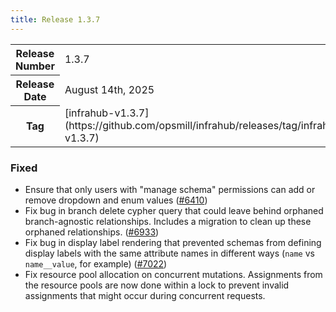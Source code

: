 ```yaml
---
title: Release 1.3.7
---
```

<table>
  <tbody>
    <tr>
      <th>Release Number</th>
      <td>1.3.7</td>
    </tr>
    <tr>
      <th>Release Date</th>
      <td>August 14th, 2025</td>
    </tr>
    <tr>
      <th>Tag</th>
      <td>[infrahub-v1.3.7](https://github.com/opsmill/infrahub/releases/tag/infrahub-v1.3.7)</td>
    </tr>
  </tbody>
</table>

### Fixed

- Ensure that only users with "manage schema" permissions can add or remove dropdown and enum values ([#6410](https://github.com/opsmill/infrahub/issues/6410))
- Fix bug in branch delete cypher query that could leave behind orphaned branch-agnostic relationships. Includes a migration to clean up these orphaned relationships. ([#6933](https://github.com/opsmill/infrahub/issues/6933))
- Fix bug in display label rendering that prevented schemas from defining display labels with the same attribute names in different ways (`name` vs `name__value`, for example) ([#7022](https://github.com/opsmill/infrahub/issues/7022))
- Fix resource pool allocation on concurrent mutations. Assignments from the resource pools are now done within a lock to prevent invalid assignments that might occur during concurrent requests.
